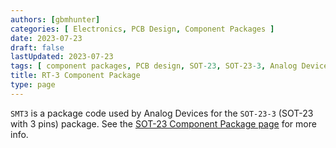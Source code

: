 ```yaml
---
authors: [gbmhunter]
categories: [ Electronics, PCB Design, Component Packages ]
date: 2023-07-23
draft: false
lastUpdated: 2023-07-23
tags: [ component packages, PCB design, SOT-23, SOT-23-3, Analog Devices, RT-3 ]
title: RT-3 Component Package
type: page
---
```



`SMT3` is a package code used by Analog Devices for the `SOT-23-3` (SOT-23 with 3 pins) package. See the [SOT-23 Component Package page](/pcb-design/component-packages/sot-23-component-package/) for more info.
